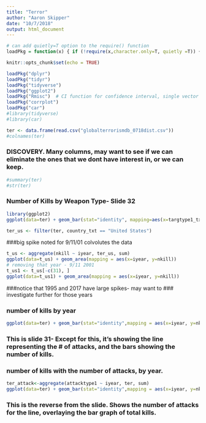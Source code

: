 ```yaml
---
title: "Terror"
author: "Aaron Skipper"
date: "10/7/2018"
output: html_document
---
```


```r
# can add quietly=T option to the require() function
loadPkg = function(x) { if (!require(x,character.only=T, quietly =T)) { install.packages(x,dep=T,repos="http://cran.us.r-project.org"); if(!require(x,character.only=T)) stop("Package not found") } }
```


```r
knitr::opts_chunk$set(echo = TRUE)
```

```r
loadPkg("dplyr")
loadPkg("tidyr")
loadPkg("tidyverse")
loadPkg("ggplot2")
loadPkg("Rmisc")  # CI function for confidence interval, single vector
loadPkg("corrplot")
loadPkg("car")
#library(tidyverse)
#library(car)
```


```r
ter <- data.frame(read.csv("globalterrorismdb_0718dist.csv"))
#colnames(ter)
```

### DISCOVERY.  Many columns, may want to see if we can eliminate the ones that we dont have interest in, or we can keep.

```r
#summary(ter)
#str(ter)
```







### Number of Kills by Weapon Type- Slide 32

```r
library(ggplot2)
ggplot(data=ter) + geom_bar(stat="identity", mapping=aes(x=targtype1_txt,y=nkill, color = weaptype1_txt))
```

```r
ter_us <- filter(ter, country_txt == "United States")
```

###big spike noted for 9/11/01 colvolutes the data

```r
t_us <- aggregate(nkill ~ iyear, ter_us, sum)
ggplot(data=t_us) + geom_area(mapping = aes(x=iyear, y=nkill))
# removing that year - 9/11 2001
t_us1 <- t_us[-c(31), ]
ggplot(data=t_us1) + geom_area(mapping = aes(x=iyear, y=nkill))
```


###notice that 1995 and 2017 have large spikes- may want to 
### investigate further for those years



### number of kills by year


```r
ggplot(data=ter) + geom_bar(stat="identity",mapping = aes(x=iyear, y=nkill))
```







### This is slide 31- Except for this, it's showing the line representing the # of attacks, and the bars showing the number of kills.


### number of kills with the number of attacks, by year. 

```r
ter_attack<-aggregate(attacktype1 ~ iyear, ter, sum)
ggplot(data=ter) + geom_bar(stat="identity",mapping = aes(x=iyear, y=nkill)) + geom_line(data=ter_attack, mapping=aes(x=iyear, y=attacktype1, colour="blue"))
```
### This is the reverse from the slide. Shows the number of attacks for the line, overlaying the bar graph of total kills.
